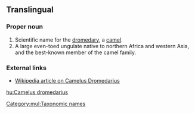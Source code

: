 ==Translingual==

===Proper noun===
{{infl|mul|proper noun|head=[[Camelus]] [[dromedarius]]}}

# Scientific name for the [[dromedary]], a [[camel]].
# A large even-toed ungulate native to northern Africa and western Asia, and the best-known member of the camel family.

===External links===
* [[w:dromedary|Wikipedia article on Camelus Dromedarius]]

[[Category:mul:Taxonomic names]]

[[hu:Camelus dromedarius]]
